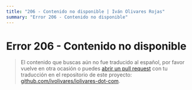 ```yaml
---
title: "206 - Contenido no disponible | Iván Olivares Rojas"
summary: "Error 206 - Contenido no disponible"
---
```


# Error 206 - Contenido no disponible

> El contenido que buscas aún no fue traducido al español, por favor vuelve en otra ocasión o puedes [abrir un pull request](https://github.com/ivolivares/iolivares-dot-com/pulls) con tu traducción en el repositorio de este proyecto: [github.com/ivolivares/iolivares-dot-com](https://github.com/ivolivares/iolivares-dot-com).